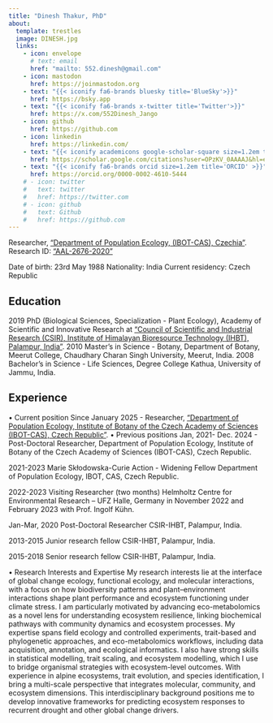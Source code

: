 ```yaml
---
title: "Dinesh Thakur, PhD"
about:
  template: trestles
  image: DINESH.jpg
  links:
    - icon: envelope
      # text: email
      href: "mailto: 552.dinesh@gmail.com"
    - icon: mastodon
      href: https://joinmastodon.org
    - text: "{{< iconify fa6-brands bluesky title='BlueSky'>}}"
      href: https://bsky.app
    - text: "{{< iconify fa6-brands x-twitter title='Twitter'>}}"
      href: https://x.com/552Dinesh_Jango
    - icon: github
      href: https://github.com
    - icon: linkedin
      href: https://linkedin.com/
    - text: "{{< iconify academicons google-scholar-square size=1.2em title='Scholar'>}}"
      href: https://scholar.google.com/citations?user=OPzKV_0AAAAJ&hl=en
    - text: "{{< iconify fa6-brands orcid size=1.2em title='ORCID' >}}"
      href: https://orcid.org/0000-0002-4610-5444
    # - icon: twitter
    #   text: twitter
    #   href: https://twitter.com
    # - icon: github
    #   text: Github
    #   href: https://github.com
---
```


Researcher, ["Department of Population Ecology, (IBOT-CAS), Czechia"](https://www.ibot.cas.cz/popekol/).
Research ID: ["AAL-2676-2020"](https://www.webofscience.com/wos/author/record/AAL-2676-2020) 

Date of birth: 23rd May 1988
Nationality: India
Current residency: Czech Republic



## Education

2019 	PhD (Biological Sciences, Specialization - Plant Ecology), Academy of Scientific and Innovative Research at ["Council of Scientific and Industrial Research (CSIR), Institute of Himalayan Bioresource Technology (IHBT), Palampur, India"](https://www.ihbt.res.in/en/). 
2010 	Master’s in Science - Botany, Department of Botany, Meerut College, Chaudhary Charan Singh University, Meerut, India.
2008	Bachelor’s in Science - Life Sciences, Degree College Kathua, University of Jammu, India.

## Experience

•	Current position
Since January 2025 - Researcher, ["Department of Population Ecology, Institute of Botany of the Czech Academy of Sciences (IBOT-CAS), Czech Republic"](https://www.ibot.cas.cz/popekol/).
•	Previous positions
Jan, 2021- Dec. 2024 -	Post-Doctoral Researcher, Department of Population Ecology, Institute of Botany of the Czech Academy of Sciences (IBOT-CAS), Czech Republic. 

2021-2023       Marie Skłodowska-Curie Action - Widening Fellow 
	Department of Population Ecology, IBOT, CAS, Czech Republic.
	
2022-2023 	Visiting Researcher (two months)
	Helmholtz Centre for Environmental Research – UFZ Halle, Germany in November 2022 and February 2023 with Prof. Ingolf Kühn.
	
Jan-Mar, 2020	 Post-Doctoral Researcher 
	CSIR-IHBT, Palampur, India.
	
2013-2015	Junior research fellow
	CSIR-IHBT, Palampur, India.
	
2015-2018	Senior research fellow
	CSIR-IHBT, Palampur, India.

•	Research Interests and Expertise
My research interests lie at the interface of global change ecology, functional ecology, and molecular interactions, with a focus on how biodiversity patterns and plant–environment interactions shape plant performance and ecosystem functioning under climate stress. I am particularly motivated by advancing eco-metabolomics as a novel lens for understanding ecosystem resilience, linking biochemical pathways with community dynamics and ecosystem processes. My expertise spans field ecology and controlled experiments, trait-based and phylogenetic approaches, and eco-metabolomics workflows, including data acquisition, annotation, and ecological informatics. I also have strong skills in statistical modelling, trait scaling, and ecosystem modelling, which I use to bridge organismal strategies with ecosystem-level outcomes. With experience in alpine ecosystems, trait evolution, and species identification, I bring a multi-scale perspective that integrates molecular, community, and ecosystem dimensions. This interdisciplinary background positions me to develop innovative frameworks for predicting ecosystem responses to recurrent drought and other global change drivers.

